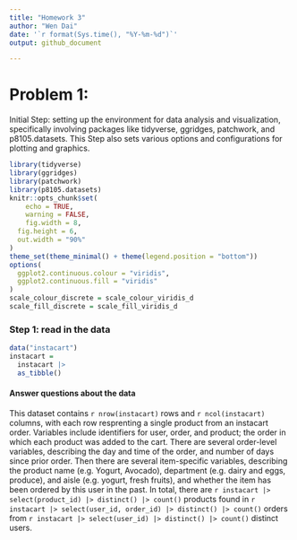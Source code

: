 ```yaml
---
title: "Homework 3"
author: "Wen Dai"
date: '`r format(Sys.time(), "%Y-%m-%d")`'
output: github_document

---
```

# Problem 1:
Initial Step: setting up the environment for data analysis and visualization, specifically involving packages like tidyverse, ggridges, patchwork, and p8105.datasets. This Step also sets various options and configurations for plotting and graphics.
```r
library(tidyverse)
library(ggridges)
library(patchwork)
library(p8105.datasets)
knitr::opts_chunk$set(
	echo = TRUE,
	warning = FALSE,
	fig.width = 8, 
  fig.height = 6,
  out.width = "90%"
)
theme_set(theme_minimal() + theme(legend.position = "bottom"))
options(
  ggplot2.continuous.colour = "viridis",
  ggplot2.continuous.fill = "viridis"
)
scale_colour_discrete = scale_colour_viridis_d
scale_fill_discrete = scale_fill_viridis_d
```

### Step 1: read in the data
```r
data("instacart")
instacart = 
  instacart |> 
  as_tibble()
```
#### Answer questions about the data

This dataset contains `r nrow(instacart)` rows and `r ncol(instacart)` columns, with each row resprenting a single product from an instacart order. Variables include identifiers for user, order, and product; the order in which each product was added to the cart. There are several order-level variables, describing the day and time of the order, and number of days since prior order. Then there are several item-specific variables, describing the product name (e.g. Yogurt, Avocado), department (e.g. dairy and eggs, produce), and aisle (e.g. yogurt, fresh fruits), and whether the item has been ordered by this user in the past. In total, there are `r instacart |> select(product_id) |> distinct() |> count()` products found in `r instacart |> select(user_id, order_id) |> distinct() |> count()` orders from `r instacart |> select(user_id) |> distinct() |> count()` distinct users.
